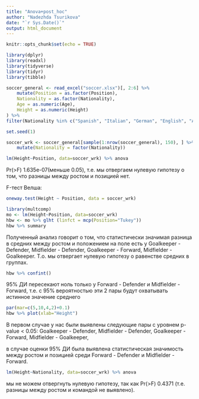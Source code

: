 ---
title: "Anova+post_hoc"
author: "Nadezhda Tsurikova"
date: "`r Sys.Date()`"
output: html_document
---

```{r setup, include=FALSE}
knitr::opts_chunk$set(echo = TRUE)
```


```{r}
library(dplyr)
library(readxl)
library(tidyverse)
library(tidyr)
library(tibble)

soccer_general <- read_excel("soccer.xlsx")[, 2:6] %>% 
    mutate(Position = as.factor(Position), 
    Nationality = as.factor(Nationality), 
    Age = as.numeric(Age), 
    Height = as.numeric(Height)
) %>% 
filter(Nationality %in% c("Spanish", "Italian", "German", "English", "Argentinian")) 

set.seed(1) 

soccer_wrk <- soccer_general[sample(1:nrow(soccer_general), 150), ] %>% 
    mutate(Nationality = factor(Nationality))
```



```{r}
lm(Height~Position, data=soccer_wrk) %>% anova
```

Pr(>F) 1.635e-07(меньше 0.05), т.е. мы отвергаем нулевую гипотезу о том, что разницы между ростом и позицией нет.


F-тест Велша:
```{r}
oneway.test(Height ~ Position, data = soccer_wrk)
```



```{r}
library(multcomp)
mo <- lm(Height~Position, data=soccer_wrk)
hbw <- mo %>% glht (linfct = mcp(Position="Tukey"))
hbw %>% summary
```

Полученный анализ говорит о том, что статистически значимая разница в средних между ростом и положением на поле есть у Goalkeeper - Defender, Midfielder - Defender, Goalkeeper - Forward, Midfielder - Goalkeeper. Т.о. мы отвергает нулевую гипотезу о равенстве средних в группах.

```{r}
hbw %>% confint()
```
95% ДИ пересекают ноль только у Forward - Defender и Midfielder - Forward, т.е. с 95% вероятностью эти 2 пары будут охватывать истинное значение среднего

```{r}
par(mar=c(5,10,4,2)+0.1)
hbw %>% plot(xlab="Height")
```
 
В первом случае у нас были выявлены следующие пары с уровнем p-value < 0.05:
Goalkeeper - Defender, 
Midfielder - Defender, 
Goalkeeper - Forward, 
Midfielder - Goalkeeper,

в случае оценки 95% ДИ была выявлена статистическая значимость между ростом и позицией среди 
Forward - Defender и Midfielder - Forward.

```{r}
lm(Height~Nationality, data=soccer_wrk) %>% anova
```

мы не можем отвергнуть нулевую гипотезу, так как Pr(>F) 0.4371 (т.е. разницы между ростом и командой не выявлено).
